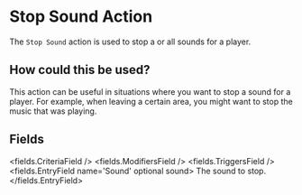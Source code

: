 
# Stop Sound Action 

The `Stop Sound` action is used to stop a or all sounds for a player.

## How could this be used?

This action can be useful in situations where you want to stop a sound for a player.
For example, when leaving a certain area, you might want to stop the music that was playing.


## Fields

<fields.CriteriaField />
<fields.ModifiersField />
<fields.TriggersField />
<fields.EntryField name='Sound' optional sound>
     The sound to stop.
</fields.EntryField>
